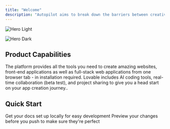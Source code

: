 ```yaml
---
title: "Welcome"
description: "Autopilot aims to break down the barriers between creativity and technical programming, providing equal, simple, and implementable ways for all ideas. Based on AIGCode's self-developed PLE model, we can turn software ideas into truly usable software products through natural language interaction."
---
```


<img
  className="block dark:hidden"
  src="/微信图片_20250327003833.png"
  alt="Hero Light"
  title={true}
/>

<img
  className="hidden dark:block"
  src="/images/hero-dark.png"
  alt="Hero Dark"
/>

## **Product Capabilities**

The platform provides all the tools you need to create amazing websites, front-end applications as well as full-stack web applications from one browser tab - in installation required. Lovable includes AI coding tools, real-time collaboration (beta test), and project sharing to give you a head start on your app creation journey..

## Quick Start 

<CardGroup cols="2">
  <Card title="Getting Started" href="https://mintlify.com/docs/quickstart">
    Get your docs set up locally for easy development
  </Card>
  <Card title="Tutorial" href="https://mintlify.com/docs/development">
    Preview your changes before you push to make sure they're perfect
  </Card>
</CardGroup>